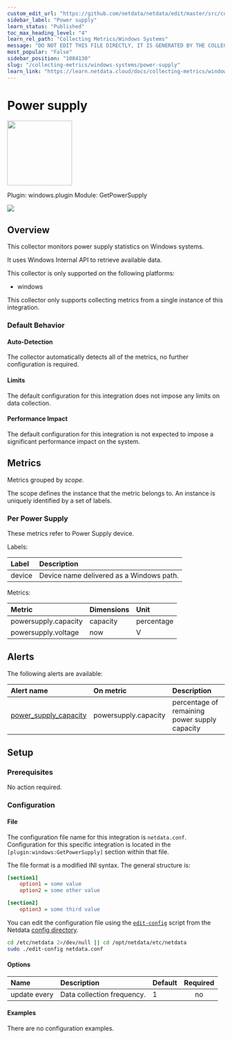 ```yaml
---
custom_edit_url: "https://github.com/netdata/netdata/edit/master/src/collectors/windows.plugin/metadata.yaml"
sidebar_label: "Power supply"
learn_status: "Published"
toc_max_heading_level: "4"
learn_rel_path: "Collecting Metrics/Windows Systems"
message: "DO NOT EDIT THIS FILE DIRECTLY, IT IS GENERATED BY THE COLLECTOR'S metadata.yaml FILE"
most_popular: "False"
sidebar_position: "1084130"
slug: "/collecting-metrics/windows-systems/power-supply"
learn_link: "https://learn.netdata.cloud/docs/collecting-metrics/windows-systems/power-supply"
---
```



# Power supply


<img src="https://netdata.cloud/img/powersupply.svg" width="150"/>


Plugin: windows.plugin
Module: GetPowerSupply

<img src="https://img.shields.io/badge/maintained%20by-Netdata-%2300ab44" />

## Overview

This collector monitors power supply statistics on Windows systems.


It uses Windows Internal API to retrieve available data.


This collector is only supported on the following platforms:

- windows

This collector only supports collecting metrics from a single instance of this integration.


### Default Behavior

#### Auto-Detection

The collector automatically detects all of the metrics, no further configuration is required.


#### Limits

The default configuration for this integration does not impose any limits on data collection.

#### Performance Impact

The default configuration for this integration is not expected to impose a significant performance impact on the system.


## Metrics

Metrics grouped by *scope*.

The scope defines the instance that the metric belongs to. An instance is uniquely identified by a set of labels.



### Per Power Supply

These metrics refer to Power Supply device.

Labels:

| Label      | Description     |
|:-----------|:----------------|
| device | Device name delivered as a Windows path. |

Metrics:

| Metric | Dimensions | Unit |
|:------|:----------|:----|
| powersupply.capacity | capacity | percentage |
| powersupply.voltage | now | V |



## Alerts


The following alerts are available:

| Alert name  | On metric | Description |
|:------------|:----------|:------------|
| [ power_supply_capacity ](https://github.com/netdata/netdata/blob/master/src/health/health.d/power_supply_capacity.conf) | powersupply.capacity | percentage of remaining power supply capacity |


## Setup

### Prerequisites

No action required.

### Configuration

#### File

The configuration file name for this integration is `netdata.conf`.
Configuration for this specific integration is located in the `[plugin:windows:GetPowerSupply]` section within that file.

The file format is a modified INI syntax. The general structure is:

```ini
[section1]
    option1 = some value
    option2 = some other value

[section2]
    option3 = some third value
```
You can edit the configuration file using the [`edit-config`](/docs/netdata-agent/configuration#edit-a-configuration-file-using-edit-config) script from the
Netdata [config directory](/docs/netdata-agent/configuration#the-netdata-config-directory).

```bash
cd /etc/netdata 2>/dev/null || cd /opt/netdata/etc/netdata
sudo ./edit-config netdata.conf
```
#### Options



| Name | Description | Default | Required |
|:----|:-----------|:-------|:--------:|
| update every | Data collection frequency. | 1 | no |

#### Examples
There are no configuration examples.


